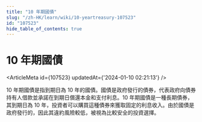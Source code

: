 ```yaml
---
title: "10 年期國債"
slug: "/zh-HK/learn/wiki/10-yeartreasury-107523"
id: "107523"
hide_table_of_contents: true
---
```



<Breadcrumbs current="10 年期國債" />

# 10 年期國債

<ArticleMeta id={107523} updatedAt={'2024-01-10 02:21:13'} />
<div className='border-solid border-b border-t-0 my-4 border-[var(--ifm-color-gray-300)]' />

10 年期國債是指到期日為 10 年的國債。國債是政府發行的債券，代表政府向債券持有人借款並承諾在到期日償還本金和支付利息。10 年期國債是一種長期債券，其到期日為 10 年，投資者可以購買這種債券來獲取固定的利息收入。由於國債是政府發行的，因此其違約風險較低，被視為比較安全的投資選擇。
